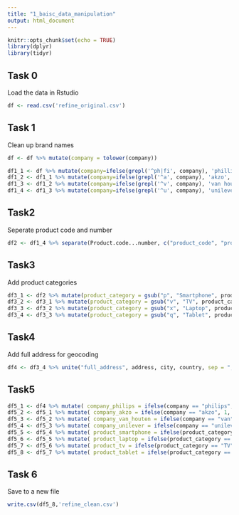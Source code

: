 ```yaml
---
title: "1_baisc_data_manipulation"
output: html_document
---
```


```r
knitr::opts_chunk$set(echo = TRUE)
library(dplyr)
library(tidyr)
```

## Task 0
Load the data in Rstudio

```r
df <- read.csv('refine_original.csv')
```

## Task 1 
Clean up brand names
```r
df <- df %>% mutate(company = tolower(company))
```


```r
df1_1 <- df %>% mutate(company=ifelse(grepl('^ph|fi', company), 'phillips', company))
df1_2 <- df1_1 %>% mutate(company=ifelse(grepl('^a', company), 'akzo', company))
df1_3 <- df1_2 %>% mutate(company=ifelse(grepl('^v', company), 'van houten', company))
df1_4 <- df1_3 %>% mutate(company=ifelse(grepl('^u', company), 'unilever', company))
```

## Task2
Seperate product code and number
```r
df2 <- df1_4 %>% separate(Product.code...number, c("product_code", "product_number"), sep = "-")
```

## Task3
Add product categories 
```r
df3_1 <- df2 %>% mutate(product_category = gsub("p", "Smartphone", product_code))
df3_2 <- df3_1 %>% mutate(product_category = gsub("v", "TV", product_category))
df3_3 <- df3_2 %>% mutate(product_category = gsub("x", "Laptop", product_category))
df3_4 <- df3_3 %>% mutate(product_category = gsub("q", "Tablet", product_category))
```

## Task4
Add full address for geocoding
```r
df4 <- df3_4 %>% unite("full_address", address, city, country, sep = ",")

```

## Task5
```r
df5_1 <- df4 %>% mutate( company_philips = ifelse(company == "philips", 1, 0))
df5_2 <- df5_1 %>% mutate( company_akzo = ifelse(company == "akzo", 1, 0))
df5_3 <- df5_2 %>% mutate( company_van_houten = ifelse(company == "van", 1, 0))
df5_4 <- df5_3 %>% mutate( company_unilever = ifelse(company == "unilever", 1, 0))
df5_5 <- df5_4 %>% mutate( product_smartphone = ifelse(product_category == "Smartphone", 1, 0))
df5_6 <- df5_5 %>% mutate( product_laptop = ifelse(product_category == "Laptop", 1, 0))
df5_7 <- df5_6 %>% mutate( product_tv = ifelse(product_category == "TV", 1, 0))
df5_8 <- df5_7 %>% mutate( product_tablet = ifelse(product_category == "Tablet", 1, 0))

```

## Task 6
Save to a new file
```r
write.csv(df5_8,'refine_clean.csv')
```
